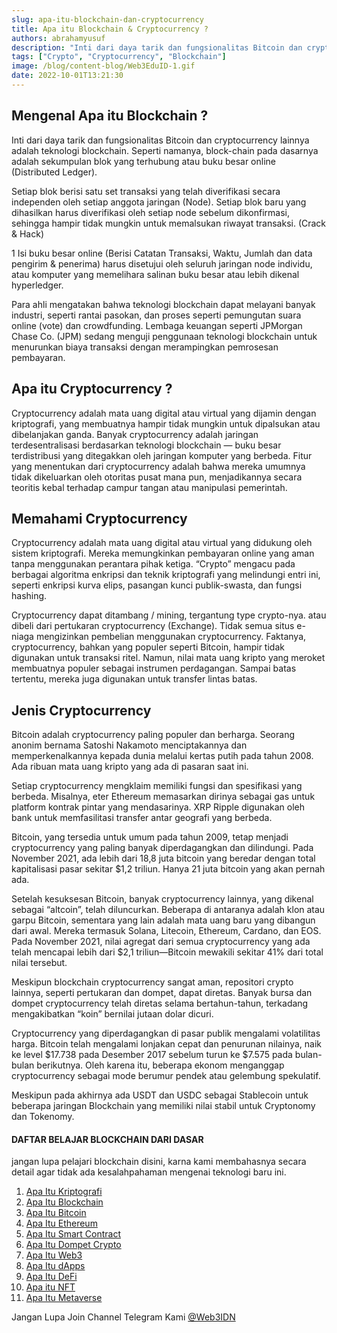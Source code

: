 ```yaml
---
slug: apa-itu-blockchain-dan-cryptocurrency
title: Apa itu Blockchain & Cryptocurrency ?
authors: abrahamyusuf
description: "Inti dari daya tarik dan fungsionalitas Bitcoin dan cryptocurrency lainnya adalah teknologi blockchain. Seperti namanya, block-chain pada dasarnya adalah sekumpulan blok yang terhubung atau buku besar online (Distributed Ledger)."
tags: ["Crypto", "Cryptocurrency", "Blockchain"]
image: /blog/content-blog/Web3EduID-1.gif
date: 2022-10-01T13:21:30
---
```




## Mengenal Apa itu Blockchain ?

Inti dari daya tarik dan fungsionalitas Bitcoin dan cryptocurrency lainnya adalah teknologi blockchain. Seperti namanya, block-chain pada dasarnya adalah sekumpulan blok yang terhubung atau buku besar online (Distributed Ledger).

Setiap blok berisi satu set transaksi yang telah diverifikasi secara independen oleh setiap anggota jaringan (Node). Setiap blok baru yang dihasilkan harus diverifikasi oleh setiap node sebelum dikonfirmasi, sehingga hampir tidak mungkin untuk memalsukan riwayat transaksi. (Crack & Hack)

1 Isi buku besar online (Berisi Catatan Transaksi, Waktu, Jumlah dan data pengirim & penerima) harus disetujui oleh seluruh jaringan node individu, atau komputer yang memelihara salinan buku besar atau lebih dikenal hyperledger.  
  
Para ahli mengatakan bahwa teknologi blockchain dapat melayani banyak industri, seperti rantai pasokan, dan proses seperti pemungutan suara online (vote) dan crowdfunding. Lembaga keuangan seperti JPMorgan Chase Co. (JPM) sedang menguji penggunaan teknologi blockchain untuk menurunkan biaya transaksi dengan merampingkan pemrosesan pembayaran.

## Apa itu Cryptocurrency ?

Cryptocurrency adalah mata uang digital atau virtual yang dijamin dengan kriptografi, yang membuatnya hampir tidak mungkin untuk dipalsukan atau dibelanjakan ganda. Banyak cryptocurrency adalah jaringan terdesentralisasi berdasarkan teknologi blockchain — buku besar terdistribusi yang ditegakkan oleh jaringan komputer yang berbeda. Fitur yang menentukan dari cryptocurrency adalah bahwa mereka umumnya tidak dikeluarkan oleh otoritas pusat mana pun, menjadikannya secara teoritis kebal terhadap campur tangan atau manipulasi pemerintah.

## Memahami Cryptocurrency

Cryptocurrency adalah mata uang digital atau virtual yang didukung oleh sistem kriptografi. Mereka memungkinkan pembayaran online yang aman tanpa menggunakan perantara pihak ketiga. “Crypto” mengacu pada berbagai algoritma enkripsi dan teknik kriptografi yang melindungi entri ini, seperti enkripsi kurva elips, pasangan kunci publik-swasta, dan fungsi hashing.

Cryptocurrency dapat ditambang / mining, tergantung type crypto-nya. atau dibeli dari pertukaran cryptocurrency (Exchange). Tidak semua situs e-niaga mengizinkan pembelian menggunakan cryptocurrency. Faktanya, cryptocurrency, bahkan yang populer seperti Bitcoin, hampir tidak digunakan untuk transaksi ritel. Namun, nilai mata uang kripto yang meroket membuatnya populer sebagai instrumen perdagangan. Sampai batas tertentu, mereka juga digunakan untuk transfer lintas batas.

## Jenis Cryptocurrency

Bitcoin adalah cryptocurrency paling populer dan berharga. Seorang anonim bernama Satoshi Nakamoto menciptakannya dan memperkenalkannya kepada dunia melalui kertas putih pada tahun 2008. Ada ribuan mata uang kripto yang ada di pasaran saat ini.

Setiap cryptocurrency mengklaim memiliki fungsi dan spesifikasi yang berbeda. Misalnya, eter Ethereum memasarkan dirinya sebagai gas untuk platform kontrak pintar yang mendasarinya. XRP Ripple digunakan oleh bank untuk memfasilitasi transfer antar geografi yang berbeda.

Bitcoin, yang tersedia untuk umum pada tahun 2009, tetap menjadi cryptocurrency yang paling banyak diperdagangkan dan dilindungi. Pada November 2021, ada lebih dari 18,8 juta bitcoin yang beredar dengan total kapitalisasi pasar sekitar $1,2 triliun. Hanya 21 juta bitcoin yang akan pernah ada.

Setelah kesuksesan Bitcoin, banyak cryptocurrency lainnya, yang dikenal sebagai “altcoin”, telah diluncurkan. Beberapa di antaranya adalah klon atau garpu Bitcoin, sementara yang lain adalah mata uang baru yang dibangun dari awal. Mereka termasuk Solana, Litecoin, Ethereum, Cardano, dan EOS. Pada November 2021, nilai agregat dari semua cryptocurrency yang ada telah mencapai lebih dari $2,1 triliun—Bitcoin mewakili sekitar 41% dari total nilai tersebut.

Meskipun blockchain cryptocurrency sangat aman, repositori crypto lainnya, seperti pertukaran dan dompet, dapat diretas. Banyak bursa dan dompet cryptocurrency telah diretas selama bertahun-tahun, terkadang mengakibatkan “koin” bernilai jutaan dolar dicuri.

Cryptocurrency yang diperdagangkan di pasar publik mengalami volatilitas harga. Bitcoin telah mengalami lonjakan cepat dan penurunan nilainya, naik ke level $17.738 pada Desember 2017 sebelum turun ke $7.575 pada bulan-bulan berikutnya. Oleh karena itu, beberapa ekonom menganggap cryptocurrency sebagai mode berumur pendek atau gelembung spekulatif.

Meskipun pada akhirnya ada USDT dan USDC sebagai Stablecoin untuk beberapa jaringan Blockchain yang memiliki nilai stabil untuk Cryptonomy dan Tokenomy.


#### DAFTAR BELAJAR BLOCKCHAIN DARI DASAR

jangan lupa pelajari blockchain disini, karna kami membahasnya secara detail agar tidak ada kesalahpahaman mengenai teknologi baru ini.

1. [Apa Itu Kriptografi](/blog/apa-itu-kriptografi/)
2. [Apa Itu Blockchain](/blog/apa-itu-blockchain/)
3. [Apa Itu Bitcoin](/blog/apa-itu-bitcoin/)
4. [Apa Itu Ethereum](/blog/apa-itu-ethereum/)
5. [Apa Itu Smart Contract](/blog/apa-itu-smart-contract-erc20-dan-dompet-yang-sesuai/)
6. [Apa Itu Dompet Crypto](/blog/apa-itu-dompet-crypto/)
7. [Apa Itu Web3](/blog/apa-itu-web-3-0/)
8. [Apa Itu dApps](/blog/apa-itu-dapp-decentralized-applications/)
9. [Apa Itu DeFi](/blog/apa-itu-defi-decentralized-finance/)
10. [Apa itu NFT](/blog/apa-itu-nft-non-fungible-token/)
11. [Apa Itu Metaverse](/blog/apa-itu-metaverse/)

Jangan Lupa Join Channel Telegram Kami [@Web3IDN](https://t.me/BitsanSecID)

